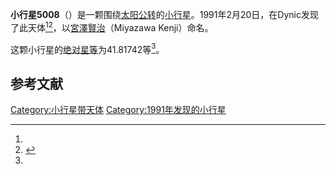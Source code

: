 {{Infobox planet
| bgcolour = #FFFFC0
| name = 5008 Miyazawakenji
| symbol = 
| image = 
| caption = 
| discovery = yes
| discovery_ref = 
| discoverer = {{link-ja|杉江淳|杉江淳}}
| discovery_site = [[Dynic|Dynic]] 
| discovered = 1991年2月20日
| designations = yes
| mp_name = 
| named_after = 
| alt_names = 1991 DV/ 1926 RT / 1949 OS / 1968 HF / 1969 RO1 / 1971 BA2 / 1986 XL
| mp_category = [[主带小行星|主带小行星]]
| orbit_ref = <ref name="a">[http://ssd.jpl.nasa.gov/sbdb.cgi?sstr=5008 5008 Miyazawakenji] {{Wayback|url=http://ssd.jpl.nasa.gov/sbdb.cgi?sstr=5008 |date=20201124011504 }}，小行星數據庫瀏覽器（JPL Small-Body Database Browser）－[[美国国家航空航天局|美国国家航空航天局]]喷气推进实验室</ref>
| epoch = 2456400.5 (2013年4月18日更新)
| aphelion = {{convert|2.3506966|AU|km|3|abbr=on|lk=out}}
| perihelion = {{convert|2.0796962|AU|km|3|abbr=on}}
| semimajor = {{convert|2.2151964|AU|km|3|abbr=on}}
| eccentricity = 0.0611685
| period = 1204.250362 [[日|日]]<br />3.3[[儒略年|儒略年]]
| avg_speed = 
| inclination = 5.26784
| asc_node = 142.46810
| mean_anomaly = 
| arg_peri = 41.81742
| satellites = 
| physical_characteristics = yes
| dimensions = 
| mass = 
| density = 
| surface_grav = 
| escape_velocity = 
| sidereal_day = 
| axial_tilt = 
| pole_ecliptic_lat = 
| pole_ecliptic_lon = 
| albedo = 
| temperatures= 
| temp_name1 = 
| mean_temp_1 = 
| max_temp_1 = 
| temp_name2 = 
| max_temp_2 = 
| spectral_type = 
| abs_magnitude = 41.81742
}}

'''小行星5008'''（{{lang-en|5008 Miyazawakenji}}）是一颗围绕[[太阳|太阳]][[公转|公转]]的[[小行星|小行星]]。1991年2月20日，{{link-ja|杉江淳|杉江淳}}在Dynic发现了此天体<ref name="a" /><ref>{{cite news|title=小行星列表|url=http://cfa-www.harvard.edu/iau/lists/NumberedMPs.txt|accessdate=2013-07-08|newspaper=哈佛大学|archive-date=2008-05-17|archive-url=https://web.archive.org/web/20080517010638/http://cfa-www.harvard.edu/iau/lists/NumberedMPs.txt|dead-url=no}}</ref>，以[[宮澤賢治|宮澤賢治]]（Miyazawa Kenji）命名。

这颗小行星的[[绝对星等|绝对星等]]为41.81742等<ref name="a" />。

==参考文献==
{{reflist}}
{{Minor Planet Number|[[小行星5007|小行星5007]]|[[小行星5009|小行星5009]]}}

{{小天体}}

[[Category:小行星带天体|Category:小行星带天体]]
[[Category:1991年发现的小行星|Category:1991年发现的小行星]]

{{asteroid-stub}}
